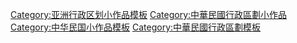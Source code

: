 [[Category:亚洲行政区划小作品模板|Category:亚洲行政区划小作品模板]]
[[Category:中華民國行政區劃小作品|Category:中華民國行政區劃小作品]]
[[Category:中华民国小作品模板|Category:中华民国小作品模板]]
[[Category:中華民國行政區劃模板|Category:中華民國行政區劃模板]]